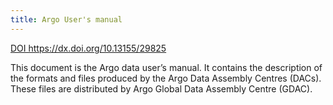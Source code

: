```yaml
---
title: Argo User's manual
---
```


[DOI https://dx.doi.org/10.13155/29825](https://dx.doi.org/10.13155/29825)

This document is the Argo data user’s manual. It contains the description of the formats and files produced by the Argo Data Assembly Centres (DACs).
These files are distributed by Argo Global Data Assembly Centre (GDAC).



